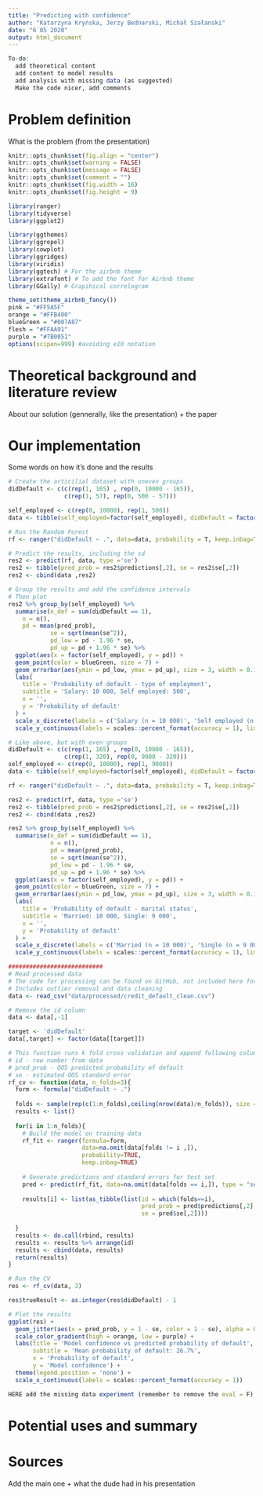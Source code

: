 ---
title: "Predicting with confidence"
author: "Katarzyna Kryńska, Jerzy Bednarski, Michał Szałanski"
date: "6 05 2020"
output: html_document
---

```{r to_do, eval = F}

To-do:
  add theoretical content
  add content to model results
  add analysis with missing data (as suggested)
  Make the code nicer, add comments

```

# Problem definition 
What is the problem (from the presentation)


```{r setup, include=FALSE, echo = F}
knitr::opts_chunk$set(fig.align = "center")
knitr::opts_chunk$set(warning = FALSE)
knitr::opts_chunk$set(message = FALSE)
knitr::opts_chunk$set(comment = "")
knitr::opts_chunk$set(fig.width = 16)
knitr::opts_chunk$set(fig.height = 9)

library(ranger)
library(tidyverse)
library(ggplot2)

library(ggthemes)
library(ggrepel)
library(cowplot)
library(ggridges)
library(viridis)
library(ggtech) # For the airbnb theme
library(extrafont) # To add the font for Airbnb theme
library(GGally) # Grapihical correlogram

theme_set(theme_airbnb_fancy())
pink = "#FF5A5F"
orange = "#FFB400"
blueGreen = "#007A87"
flesh = "#FFAA91"
purple = "#7B0051"
options(scipen=999) #avoiding e10 notation
```

# Theoretical background and literature review
About our solution (gennerally, like the presentation) + the paper

# Our implementation
Some words on how it's done and the results

```{r uneven_groups, cache = TRUE}
# Create the articilial dataset with uneven groups
didDefault <- c(c(rep(1, 165) , rep(0, 10000 - 165)),
                c(rep(1, 57), rep(0, 500 - 57)))

self_employed <- c(rep(0, 10000), rep(1, 500))
data <- tibble(self_employed=factor(self_employed), didDefault = factor(didDefault))

# Run the Random Forest
rf <- ranger("didDefault ~ .", data=data, probability = T, keep.inbag=TRUE)

# Predict the results, including the sd
res2 <- predict(rf, data, type ='se')
res2 <- tibble(pred_prob = res2$predictions[,2], se = res2$se[,2])
res2 <- cbind(data ,res2)

# Group the results and add the confidence intervals
# Then plot 
res2 %>% group_by(self_employed) %>% 
  summarise(n_def = sum(didDefault == 1),
    n = n(),
    pd = mean(pred_prob),
            se = sqrt(mean(se^2)),
            pd_low = pd - 1.96 * se,
            pd_up = pd + 1.96 * se) %>%
  ggplot(aes(x = factor(self_employed), y = pd)) +
  geom_point(color = blueGreen, size = 7) +
  geom_errorbar(aes(ymin = pd_low, ymax = pd_up), size = 3, width = 0.1, color = blueGreen, alpha = 0.5) + 
  labs(
    title = 'Probability of default - type of employment',
    subtitle = 'Salary: 10 000, Self employed: 500',
    x = '',
    y = 'Probability of default'
  ) + 
  scale_x_discrete(labels = c('Salary (n = 10 000)', 'Self employed (n = 500)')) +
  scale_y_continuous(labels = scales::percent_format(accuracy = 1), limits = c(0, 0.16)) 
```


```{r even_groups, cache = TRUE}
# Like above, but with even groups
didDefault <- c(c(rep(1, 165) , rep(0, 10000 - 165)),
                c(rep(1, 320), rep(0, 9000 - 320)))
self_employed <- c(rep(0, 10000), rep(1, 9000))
data <- tibble(self_employed=factor(self_employed), didDefault = factor(didDefault))

rf <- ranger("didDefault ~ .", data=data, probability = T, keep.inbag=TRUE)

res2 <- predict(rf, data, type ='se')
res2 <- tibble(pred_prob = res2$predictions[,2], se = res2$se[,2])
res2 <- cbind(data ,res2)

res2 %>% group_by(self_employed) %>% 
  summarise(n_def = sum(didDefault == 1),
            n = n(),
            pd = mean(pred_prob),
            se = sqrt(mean(se^2)),
            pd_low = pd - 1.96 * se,
            pd_up = pd + 1.96 * se) %>%
  ggplot(aes(x = factor(self_employed), y = pd)) +
  geom_point(color = blueGreen, size = 7) +
  geom_errorbar(aes(ymin = pd_low, ymax = pd_up), size = 3, width = 0.1, color = blueGreen, alpha = 0.5) + 
  labs(
    title = 'Probability of default - marital status',
    subtitle = 'Married: 10 000, Single: 9 000',
    x = '',
    y = 'Probability of default'
  ) + 
  scale_x_discrete(labels = c('Married (n = 10 000)', 'Single (n = 9 000)')) +
  scale_y_continuous(labels = scales::percent_format(accuracy = 1), limits = c(0, 0.042)) 
```


```{r real_data, eval = TRUE, cache = T}
###########################
# Read processed data
# The code for processing can be found on GitHub, not included here for brevity
# Includes outlier removal and data cleaning
data <- read_csv("data/processed/credit_default_clean.csv")

# Remove the id column
data <- data[,-1]

target <- 'didDefault'
data[,target] <- factor(data[[target]])

# This function runs k fold cross validation and append following columns to original data:
# id - row number from data
# pred_prob - OOS predicted probability of default
# se - estimated OOS standard error
rf_cv <- function(data, n_folds=3){
  form <- formula("didDefault ~ .")
  
  folds <- sample(rep(c(1:n_folds),ceiling(nrow(data)/n_folds)), size = nrow(data))
  results <- list()
  
  for(i in 1:n_folds){
    # Build the model on training data
    rf_fit <- ranger(formula=form, 
                     data=na.omit(data[folds != i ,]), 
                     probability=TRUE,
                     keep.inbag=TRUE) 
    
    # Generate predictions and standard errors for test set
    pred <- predict(rf_fit, data=na.omit(data[folds == i,]), type = "se")
    
    results[i] <- list(as_tibble(list(id = which(folds==i), 
                                      pred_prob = pred$predictions[,2], 
                                      se = pred$se[,2])))
    
  }
  results <- do.call(rbind, results)
  results <- results %>% arrange(id)
  results <- cbind(data, results)
  return(results)
}

# Run the CV
res <- rf_cv(data, 3)

res$trueResult <- as.integer(res$didDefault) - 1

# Plot the results
ggplot(res) +
  geom_jitter(aes(x = pred_prob, y = 1 - se, color = 1 - se), alpha = 0.4) +
  scale_color_gradient(high = orange, low = purple) +
  labs(title = 'Model confidence vs predicted probability of default',
       subtitle = 'Mean probability of default: 26.7%',
       x = 'Probability of default',
       y = 'Model confidence') +
  theme(legend.position = 'none') +
  scale_x_continuous(labels = scales::percent_format(accuracy = 1))
```


```{r eval = F}
HERE add the missing data experiment (remember to remove the eval = F)
```

# Potential uses and summary

# Sources 
Add the main one + what the dude had in his presentation
